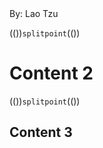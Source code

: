 <IntroTransition>
<Title>
The Jounrey of a Thousand Miles
</Title>

<Subtitle>
By: Lao Tzu
</Subtitle>
</IntroTransition>


(())```splitpoint```(())
<SecondSlideTransition>
# Content 2
</SecondSlideTransition>

(())```splitpoint```(())

## Content 3


